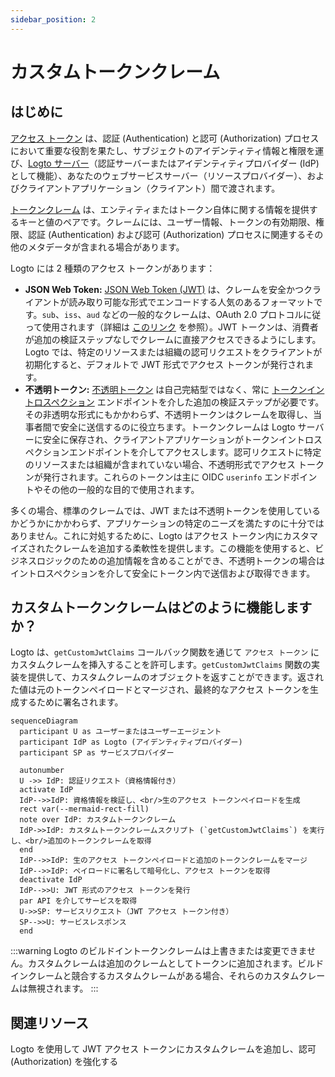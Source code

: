 ```yaml
---
sidebar_position: 2
---
```


# カスタムトークンクレーム

## はじめに

[アクセス トークン](https://auth.wiki/access-token) は、認証 (Authentication) と認可 (Authorization) プロセスにおいて重要な役割を果たし、サブジェクトのアイデンティティ情報と権限を運び、[Logto サーバー](/concepts/core-service)（認証サーバーまたはアイデンティティプロバイダー (IdP) として機能）、あなたのウェブサービスサーバー（リソースプロバイダー）、およびクライアントアプリケーション（クライアント）間で渡されます。

[トークンクレーム](https://auth.wiki/claim) は、エンティティまたはトークン自体に関する情報を提供するキーと値のペアです。クレームには、ユーザー情報、トークンの有効期限、権限、認証 (Authentication) および認可 (Authorization) プロセスに関連するその他のメタデータが含まれる場合があります。

Logto には 2 種類のアクセス トークンがあります：

- **JSON Web Token:** [JSON Web Token (JWT)](https://auth.wiki/jwt) は、クレームを安全かつクライアントが読み取り可能な形式でエンコードする人気のあるフォーマットです。`sub`、`iss`、`aud` などの一般的なクレームは、OAuth 2.0 プロトコルに従って使用されます（詳細は [このリンク](https://datatracker.ietf.org/doc/html/rfc7519#section-4) を参照）。JWT トークンは、消費者が追加の検証ステップなしでクレームに直接アクセスできるようにします。Logto では、特定のリソースまたは組織の認可リクエストをクライアントが初期化すると、デフォルトで JWT 形式でアクセス トークンが発行されます。
- **不透明トークン:** [不透明トークン](http://localhost:3000/concepts/opaque-token) は自己完結型ではなく、常に [トークンイントロスペクション](https://auth.wiki/token-introspection) エンドポイントを介した追加の検証ステップが必要です。その非透明な形式にもかかわらず、不透明トークンはクレームを取得し、当事者間で安全に送信するのに役立ちます。トークンクレームは Logto サーバーに安全に保存され、クライアントアプリケーションがトークンイントロスペクションエンドポイントを介してアクセスします。認可リクエストに特定のリソースまたは組織が含まれていない場合、不透明形式でアクセス トークンが発行されます。これらのトークンは主に OIDC `userinfo` エンドポイントやその他の一般的な目的で使用されます。

多くの場合、標準のクレームでは、JWT または不透明トークンを使用しているかどうかにかかわらず、アプリケーションの特定のニーズを満たすのに十分ではありません。これに対処するために、Logto はアクセス トークン内にカスタマイズされたクレームを追加する柔軟性を提供します。この機能を使用すると、ビジネスロジックのための追加情報を含めることができ、不透明トークンの場合はイントロスペクションを介して安全にトークン内で送信および取得できます。

## カスタムトークンクレームはどのように機能しますか？

Logto は、`getCustomJwtClaims` コールバック関数を通じて `アクセス トークン` にカスタムクレームを挿入することを許可します。`getCustomJwtClaims` 関数の実装を提供して、カスタムクレームのオブジェクトを返すことができます。返された値は元のトークンペイロードとマージされ、最終的なアクセス トークンを生成するために署名されます。

```mermaid
sequenceDiagram
  participant U as ユーザーまたはユーザーエージェント
  participant IdP as Logto (アイデンティティプロバイダー)
  participant SP as サービスプロバイダー

  autonumber
  U ->> IdP: 認証リクエスト（資格情報付き）
  activate IdP
  IdP-->>IdP: 資格情報を検証し、<br/>生のアクセス トークンペイロードを生成
  rect var(--mermaid-rect-fill)
  note over IdP: カスタムトークンクレーム
  IdP->>IdP: カスタムトークンクレームスクリプト (`getCustomJwtClaims`) を実行し、<br/>追加のトークンクレームを取得
  end
  IdP-->>IdP: 生のアクセス トークンペイロードと追加のトークンクレームをマージ
  IdP-->>IdP: ペイロードに署名して暗号化し、アクセス トークンを取得
  deactivate IdP
  IdP-->>U: JWT 形式のアクセス トークンを発行
  par API を介してサービスを取得
  U->>SP: サービスリクエスト（JWT アクセス トークン付き）
  SP-->>U: サービスレスポンス
  end
```

:::warning
Logto のビルドイントークンクレームは上書きまたは変更できません。カスタムクレームは追加のクレームとしてトークンに追加されます。ビルドインクレームと競合するカスタムクレームがある場合、それらのカスタムクレームは無視されます。
:::

## 関連リソース

<Url href="https://blog.logto.io/glance-on-custom-jwt-access-token-claims">
  Logto を使用して JWT アクセス トークンにカスタムクレームを追加し、認可 (Authorization) を強化する
</Url>
